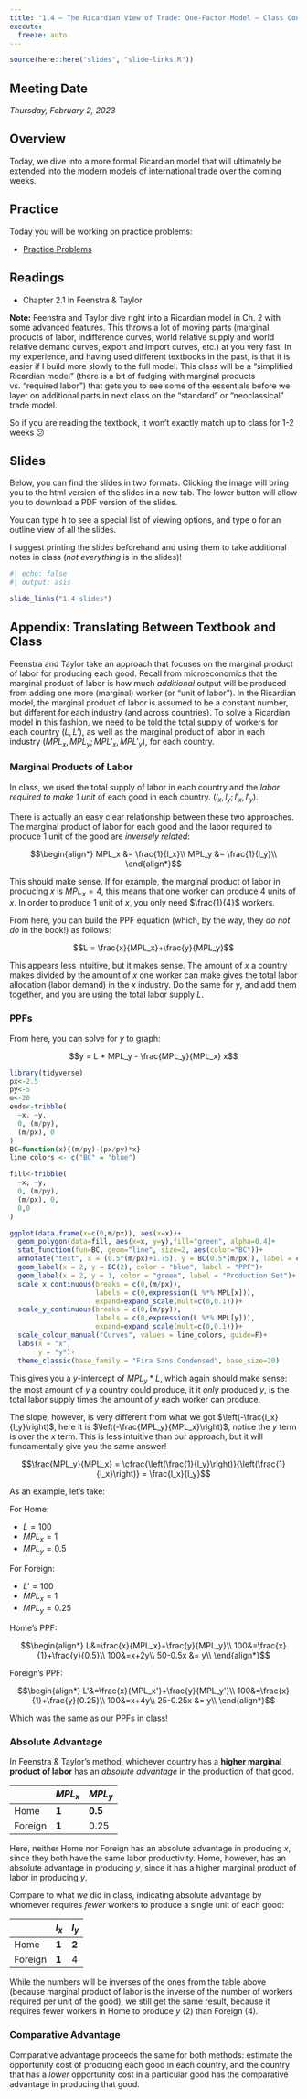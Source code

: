 ```yaml
---
title: "1.4 — The Ricardian View of Trade: One-Factor Model — Class Content"
execute:
  freeze: auto
---
```


```r
source(here::here("slides", "slide-links.R"))
```

::: {.callout-note appearance="minimal"}
# Meeting Date

*Thursday, February 2, 2023*
:::

## <i class="fas fa-info-circle fa-lg"></i> Overview

Today, we dive into a more formal Ricardian model that will ultimately be extended into the modern models of international trade over the coming weeks.

## <i class="fas fa-dumbbell"></i> Practice

Today you will be working on practice problems:

- [<i class="fas fa-file-pdf"></i> Practice Problems](files/practice/1.4-practice-pdf.pdf)
<!-- [<i class="fas fa-file-pdf"></i> Answer Key](files/practice/1.3-practice-answers-pdf.pdf)-->

## <i class="fas fa-book-reader fa-lg"></i> Readings

- Chapter 2.1 in Feenstra & Taylor

**Note:** Feenstra and Taylor dive right into a Ricardian model in Ch. 2 with some advanced features. This throws a lot of moving parts (marginal products of labor, indifference curves, world relative supply and world relative demand curves, export and import curves, etc.) at you very fast. In my experience, and having used different textbooks in the past, is that it is easier if I build more slowly to the full model. This class will be a “simplified Ricardian model” (there is a bit of fudging with marginal products vs. “required labor”) that gets you to see some of the essentials before we layer on additional parts in next class on the “standard” or “neoclassical” trade model. 

So if you are reading the textbook, it won't exactly match up to class for 1-2 weeks 😕

## <i class="fas fa-chalkboard-teacher"></i> Slides

Below, you can find the slides in two formats. Clicking the image will bring you to the html version of the slides in a new tab. The lower button will allow you to download a PDF version of the slides.

::: callout-tip
You can type <kbd>h</kbd> to see a special list of viewing options, and type <kbd>o</kbd> for an outline view of all the slides.
:::

I suggest printing the slides beforehand and using them to take additional notes in class (*not everything* is in the slides)!

```r
#| echo: false
#| output: asis

slide_links("1.4-slides")
```

```{=html}
<!--## <i class="fas fa-laptop-code"></i> Assignments

### Preliminary Math Survey Due Next Class

Please take the [preliminary survey](/assignment/00-preliminary-survey) on your math background by next class. This will help us all have a productive semester together.-->
```

## Appendix: Translating Between Textbook and Class

Feenstra and Taylor take an approach that focuses on the marginal product of labor for producing each good. Recall from microeconomics that the marginal product of labor is how much *additional* output will be produced from adding one more (marginal) worker (or “unit of labor”). In the Ricardian model, the marginal product of labor is assumed to be a constant number, but different for each industry (and across countries). To solve a Ricardian model in this fashion, we need to be told the total supply of workers for each country $(L, L')$, as well as the marginal product of labor in each industry $(MPL_x, MPL_y; MPL'_x, MPL'_y)$, for each country.

### Marginal Products of Labor

In class, we used the total supply of labor in each country and the *labor required to make 1 unit* of each good in each country. $(l_x, l_y; l'_x, l'_y)$.

There is actually an easy clear relationship between these two approaches. The marginal product of labor for each good and the labor required to produce 1 unit of the good are *inversely related*:

$$\begin{align*}
MPL_x &= \frac{1}{l_x}\\
MPL_y &= \frac{1}{l_y}\\
\end{align*}$$

This should make sense. If for example, the marginal product of labor in producing $x$ is $MPL_x = 4$, this means that one worker can produce 4 units of $x$. In order to produce 1 unit of $x$, you only need $\frac{1}{4}$ workers.

From here, you can build the PPF equation (which, by the way, they *do not do* in the book!) as follows:

$$L = \frac{x}{MPL_x}+\frac{y}{MPL_y}$$

This appears less intuitive, but it makes sense. The amount of $x$ a country makes divided by the amount of $x$ one worker can make gives the total labor allocation (labor demand) in the $x$ industry. Do the same for $y$, and add them together, and you are using the total labor supply $L$.

### PPFs

From here, you can solve for $y$ to graph:

$$y = L * MPL_y - \frac{MPL_y}{MPL_x} x$$

```r
library(tidyverse)
px<-2.5
py<-5
m<-20
ends<-tribble(
  ~x, ~y,
  0, (m/py),
  (m/px), 0
)
BC=function(x){(m/py)-(px/py)*x}
line_colors <- c("BC" = "blue")

fill<-tribble(
  ~x, ~y,
  0, (m/py),
  (m/px), 0,
  0,0
)

ggplot(data.frame(x=c(0,m/px)), aes(x=x))+
  geom_polygon(data=fill, aes(x=x, y=y),fill="green", alpha=0.4)+
  stat_function(fun=BC, geom="line", size=2, aes(color="BC"))+
  annotate("text", x = (0.5*(m/px)+1.75), y = BC(0.5*(m/px)), label = expression(paste("slope =", - MPL[y]/MPL[x])), color="blue", size =4)+
  geom_label(x = 2, y = BC(2), color = "blue", label = "PPF")+
  geom_label(x = 2, y = 1, color = "green", label = "Production Set")+
  scale_x_continuous(breaks = c(0,(m/px)),
                     labels = c(0,expression(L %*% MPL[x])),
                     expand=expand_scale(mult=c(0,0.1)))+
  scale_y_continuous(breaks = c(0,(m/py)),
                     labels = c(0,expression(L %*% MPL[y])),
                     expand=expand_scale(mult=c(0,0.1)))+
  scale_colour_manual("Curves", values = line_colors, guide=F)+
  labs(x = "x",
       y = "y")+
  theme_classic(base_family = "Fira Sans Condensed", base_size=20)
```


This gives you a $y$-intercept of $MPL_y * L$, which again should make sense: the most amount of $y$ a country could produce, it it *only* produced $y$, is the total labor supply times the amount of $y$ each worker can produce.

The slope, however, is very different from what we got $\left(-\frac{l_x}{l_y}\right)$, here it is $\left(-\frac{MPL_y}{MPL_x}\right)$, notice the $y$ term is over the $x$ term. This is less intuitive than our approach, but it will fundamentally give you the same answer!

$$\frac{MPL_y}{MPL_x} = \cfrac{\left(\frac{1}{l_y}\right)}{\left(\frac{1}{l_x}\right)} = \frac{l_x}{l_y}$$

As an example, let's take:

For Home:

- $L=100$
- $MPL_x = 1$
- $MPL_y = 0.5$

For Foreign:

- $L'=100$
- $MPL_x = 1$
- $MPL_y = 0.25$

Home's PPF:

$$\begin{align*}
L&=\frac{x}{MPL_x}+\frac{y}{MPL_y}\\
100&=\frac{x}{1}+\frac{y}{0.5}\\
100&=x+2y\\
50-0.5x &= y\\
\end{align*}$$

Foreign's PPF:

$$\begin{align*}
L'&=\frac{x}{MPL_x'}+\frac{y}{MPL_y'}\\
100&=\frac{x}{1}+\frac{y}{0.25}\\
100&=x+4y\\
25-0.25x &= y\\
\end{align*}$$

Which was the same as our PPFs in class!

### Absolute Advantage

In Feenstra & Taylor's method, whichever country has a **higher marginal product of labor** has an *absolute advantage* in the production of that good.

|    | $MPL_x$ | $MPL_y$ |
|----|---------|---------|
| Home | **1** | **0.5** |
| Foreign | **1** | 0.25 |

Here, neither Home nor Foreign has an absolute advantage in producing $x$, since they both have the same labor productivity. Home, however, has an absolute advantage in producing $y$, since it has a higher marginal product of labor in producing $y$.

Compare to what *we* did in class, indicating absolute advantage by whomever requires *fewer* workers to produce a single unit of each good:

|    | $l_x$ | $l_y$ |
|----|---------|---------|
| Home | **1** | **2** |
| Foreign | **1** | 4 |

While the numbers will be inverses of the ones from the table above (because marginal product of labor is the inverse of the number of workers required per unit of the good), we still get the same result, because it requires fewer workers in Home to produce $y$ (2) than Foreign (4).

### Comparative Advantage

Comparative advantage proceeds the same for both methods: estimate the opportunity cost of producing each good in each country, and the country that has a *lower* opportunity cost in a particular good has the comparative advantage in producing that good.
